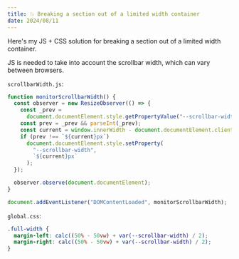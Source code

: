 ---
title: 💥 Breaking a section out of a limited width container
date: 2024/08/11
---

Here's my JS + CSS solution for breaking a section out of a limited width container.

JS is needed to take into account the scrollbar width, which can vary between browsers.

`scrollbarWidth.js`:

```js
function monitorScrollbarWidth() {
  const observer = new ResizeObserver(() => {
    const _prev =
      document.documentElement.style.getPropertyValue("--scrollbar-width");
    const prev = _prev && parseInt(_prev);
    const current = window.innerWidth - document.documentElement.clientWidth;
    if (prev !== `${current}px`)
      document.documentElement.style.setProperty(
        "--scrollbar-width",
        `${current}px`
      );
  });

  observer.observe(document.documentElement);
}

document.addEventListener("DOMContentLoaded", monitorScrollbarWidth);
```

`global.css`:

```css
.full-width {
  margin-left: calc((50% - 50vw) + var(--scrollbar-width) / 2);
  margin-right: calc((50% - 50vw) + var(--scrollbar-width) / 2);
}
```
